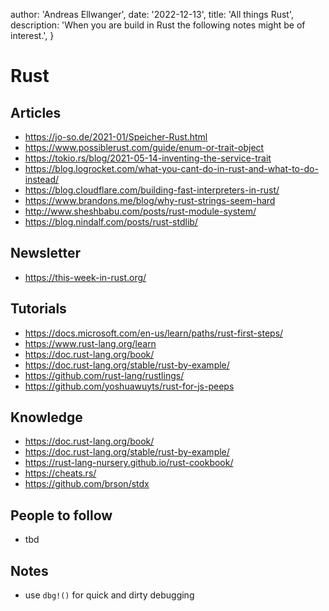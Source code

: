 
  author: 'Andreas Ellwanger',
  date: '2022-12-13',
  title: 'All things Rust',
  description:
    'When you are build in Rust the following notes might be of interest.',
}


# Rust

## Articles

- https://jo-so.de/2021-01/Speicher-Rust.html
- https://www.possiblerust.com/guide/enum-or-trait-object
- https://tokio.rs/blog/2021-05-14-inventing-the-service-trait
- https://blog.logrocket.com/what-you-cant-do-in-rust-and-what-to-do-instead/
- https://blog.cloudflare.com/building-fast-interpreters-in-rust/
- https://www.brandons.me/blog/why-rust-strings-seem-hard
- http://www.sheshbabu.com/posts/rust-module-system/
- https://blog.nindalf.com/posts/rust-stdlib/

## Newsletter

- https://this-week-in-rust.org/

## Tutorials

- https://docs.microsoft.com/en-us/learn/paths/rust-first-steps/
- https://www.rust-lang.org/learn
- https://doc.rust-lang.org/book/
- https://doc.rust-lang.org/stable/rust-by-example/
- https://github.com/rust-lang/rustlings/
- https://github.com/yoshuawuyts/rust-for-js-peeps

## Knowledge

- https://doc.rust-lang.org/book/
- https://doc.rust-lang.org/stable/rust-by-example/
- https://rust-lang-nursery.github.io/rust-cookbook/
- https://cheats.rs/
- https://github.com/brson/stdx

## People to follow

- tbd

## Notes
- use `dbg!()` for quick and dirty debugging
